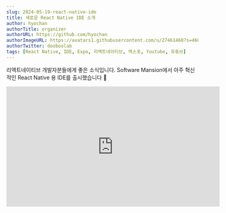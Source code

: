 ```yaml
---
slug: 2024-05-19-react-native-ide
title: 새로운 React Native IDE 소개
author: hyochan
authorTitle: organizer
authorURL: https://github.com/hyochan
authorImageURL: https://avatars1.githubusercontent.com/u/27461460?s=460&u=b5860875e26d33fd70fd210f4ea74f81cdf9d99b&v=4
authorTwitter: dooboolab
tags: [React Native, IDE, Expo, 리액트네이티브, 엑스포, Youtube, 유튜브]
---
```



리액트네이티브 개발자분들에게 좋은 소식입니다. Software Mansion에서 아주 혁신적인 React Native 용 IDE를 출시했습니다 🎉

<div class="video-container">
<iframe width="560" height="315" src="https://www.youtube.com/embed/2JFoSiUT7A0?si=W66XbWsM6hBJeQTq" title="새로운 React Native IDE 소개" frameborder="0" allow="accelerometer; autoplay; clipboard-write; encrypted-media; gyroscope; picture-in-picture; web-share" allowfullscreen></iframe>
</div>

<AdFitMobileBanner
  unit="DAN-ECUZO05s14SU0P7d"
  className="adfit-middle-mobile-2024-05-19"
/>